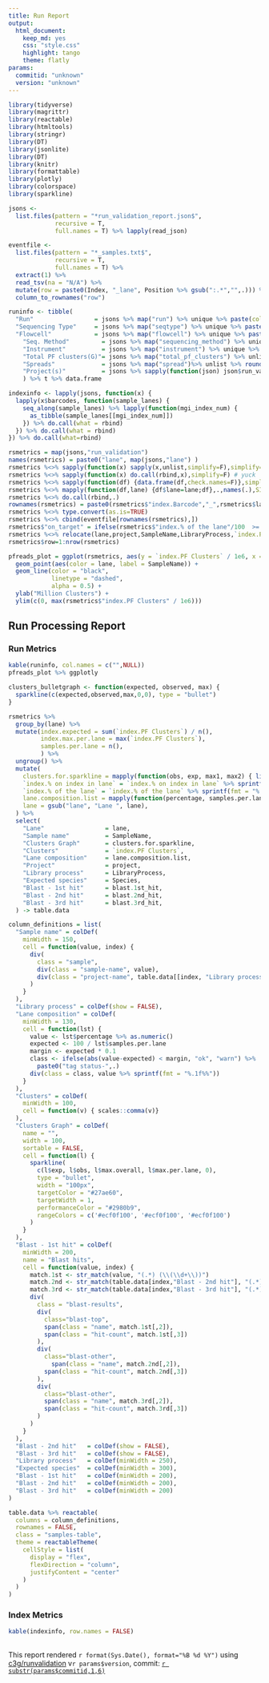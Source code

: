 ```yaml
---
title: Run Report
output:
  html_document:
    keep_md: yes
    css: "style.css"
    highlight: tango
    theme: flatly
params:
  commitid: "unknown"
  version: "unknown"
---
```


<style type="text/css">
.main-container {
  max-width: 1280px;
  margin-left: auto;
  margin-right: auto;
}
</style>

```r
library(tidyverse)
library(magrittr)
library(reactable)
library(htmltools)
library(stringr)
library(DT)
library(jsonlite)
library(DT)
library(knitr)
library(formattable)
library(plotly)
library(colorspace)
library(sparkline)
```

```r
jsons <-
  list.files(pattern = "*run_validation_report.json$",
             recursive = T,
             full.names = T) %>% lapply(read_json)

eventfile <-
  list.files(pattern = "*_samples.txt$",
             recursive = T,
             full.names = T) %>%
  extract(1) %>%
  read_tsv(na = "N/A") %>%
  mutate(row = paste0(Index, "_lane", Position %>% gsub(":.*","",.))) %>%
  column_to_rownames("row")

runinfo <- tibble(
  "Run"                 = jsons %>% map("run") %>% unique %>% paste(collapse = ","),
  "Sequencing Type"     = jsons %>% map("seqtype") %>% unique %>% paste(collapse = ","),
  "Flowcell"            = jsons %>% map("flowcell") %>% unique %>% paste(collapse=", "),
	"Seq. Method"         = jsons %>% map("sequencing_method") %>% unique %>% paste(collapse=", "),
	"Instrument"          = jsons %>% map("instrument") %>% unique %>% paste(collapse=", "),
	"Total PF clusters(G)"= jsons %>% map("total_pf_clusters") %>% unlist %>% sum %>% divide_by(1e9) %>% round(2),
	"Spreads"             = jsons %>% map("spread")%>% unlist %>% round(2) %>% paste(collapse=", "),
	"Project(s)"          = jsons %>% sapply(function(json) json$run_validation %>% map("project")) %>% c %>% unique %>% paste(collapse = ",")
	) %>% t %>% data.frame

indexinfo <- lapply(jsons, function(x) {
  lapply(x$barcodes, function(sample_lanes) {
    seq_along(sample_lanes) %>% lapply(function(mgi_index_num) {
      as_tibble(sample_lanes[[mgi_index_num]])
    }) %>% do.call(what = rbind)
  }) %>% do.call(what = rbind)
}) %>% do.call(what=rbind)
```

```r
rsmetrics = map(jsons,"run_validation")
names(rsmetrics) = paste0("lane", map(jsons,"lane") )
rsmetrics %<>% sapply(function(x) sapply(x,unlist,simplify=F),simplify=F) # yuck
rsmetrics %<>% sapply(function(x) do.call(rbind,x),simplify=F) # yuck
rsmetrics %<>% sapply(function(df) {data.frame(df,check.names=F)},simplify=F) # yuck
rsmetrics %<>% mapply(function(df,lane) {df$lane=lane;df},.,names(.),SIMPLIFY=F) # yuck TODO: onot sure will work if alignment stats
rsmetrics %<>% do.call(rbind,.)
rownames(rsmetrics) = paste0(rsmetrics$"index.Barcode","_",rsmetrics$lane) # yuck # TODO: WHY MISSING S!!!
rsmetrics %<>% type.convert(as.is=TRUE)
rsmetrics %<>% cbind(eventfile[rownames(rsmetrics),])
rsmetrics$"on_target" = ifelse(rsmetrics$"index.% of the lane"/100  >= 0.75*rsmetrics$"Pool Fraction","yes","no") # JUST a mock example of coloring...
rsmetrics %<>% relocate(lane,project,SampleName,LibraryProcess,`index.PF Clusters`,on_target,Species,blast.1st_hit)
rsmetrics$row=1:nrow(rsmetrics)
```


```r
pfreads_plot = ggplot(rsmetrics, aes(y = `index.PF Clusters` / 1e6, x = row)) +
  geom_point(aes(color = lane, label = SampleName)) +
  geom_line(color = "black",
            linetype = "dashed",
            alpha = 0.5) +
  ylab("Million Clusters") +
  ylim(c(0, max(rsmetrics$"index.PF Clusters" / 1e6)))
```

## Run Processing Report {.tabset}

### Run Metrics

```r
kable(runinfo, col.names = c("",NULL))
pfreads_plot %>% ggplotly
```

```r
clusters_bulletgraph <- function(expected, observed, max) {
  sparkline(c(expected,observed,max,0,0), type = "bullet")
}

rsmetrics %>%
  group_by(lane) %>%
  mutate(index.expected = sum(`index.PF Clusters`) / n(),
         index.max.per.lane = max(`index.PF Clusters`),
         samples.per.lane = n(),
         ) %>%
  ungroup() %>%
  mutate(
    clusters.for.sparkline = mapply(function(obs, exp, max1, max2) { list(exp=exp, obs=obs, max.per.lane=max1, max.overall=max2)}, `index.PF Clusters`, index.expected, index.max.per.lane, rep(max(`index.PF Clusters`), n()), SIMPLIFY = FALSE),
    `index.% on index in lane` = `index.% on index in lane` %>% sprintf(fmt = "%.1f"),
    `index.% of the lane` = `index.% of the lane` %>% sprintf(fmt = "%.1f"),
    lane.composition.list = mapply(function(percentage, samples.per.lane) {list(percentage = percentage, samples.per.lane = samples.per.lane)}, `index.% on index in lane`, samples.per.lane, SIMPLIFY = FALSE),
    lane = gsub("lane", "Lane ", lane),
  ) %>%
  select(
    "Lane"                 = lane,
    "Sample name"          = SampleName,
    "Clusters Graph"       = clusters.for.sparkline,
    "Clusters"             = `index.PF Clusters`,
    "Lane composition"     = lane.composition.list,
    "Project"              = project,
    "Library process"      = LibraryProcess,
    "Expected species"     = Species,
    "Blast - 1st hit"      = blast.1st_hit,
    "Blast - 2nd hit"      = blast.2nd_hit,
    "Blast - 3rd hit"      = blast.3rd_hit,
  ) -> table.data

column_definitions = list(
  "Sample name" = colDef(
    minWidth = 150,
    cell = function(value, index) {
      div(
        class = "sample",
        div(class = "sample-name", value),
        div(class = "project-name", table.data[[index, "Library process"]])
      )
    }
  ),
  "Library process" = colDef(show = FALSE),
  "Lane composition" = colDef(
    minWidth = 130,
    cell = function(lst) {
      value <- lst$percentage %>% as.numeric()
      expected <- 100 / lst$samples.per.lane
      margin <- expected * 0.1
      class <- ifelse(abs(value-expected) < margin, "ok", "warn") %>%
        paste0("tag status-",.)
      div(class = class, value %>% sprintf(fmt = "%.1f%%"))
    }
  ),
  "Clusters" = colDef(
    minWidth = 100,
    cell = function(v) { scales::comma(v)}
  ),
  "Clusters Graph" = colDef(
    name = "",
    width = 100,
    sortable = FALSE,
    cell = function(l) {
      sparkline(
        c(l$exp, l$obs, l$max.overall, l$max.per.lane, 0),
        type = "bullet",
        width = "100px",
        targetColor = "#27ae60",
        targetWidth = 1,
        performanceColor = "#2980b9",
        rangeColors = c('#ecf0f100', '#ecf0f100', '#ecf0f100')
      )
    }
  ),
  "Blast - 1st hit" = colDef(
    minWidth = 200,
    name = "Blast hits",
    cell = function(value, index) {
      match.1st <- str_match(value, "(.*) (\\(\\d+\\))")
      match.2nd <- str_match(table.data[index,"Blast - 2nd hit"], "(.*) (\\(\\d+\\))")
      match.3rd <- str_match(table.data[index,"Blast - 3rd hit"], "(.*) (\\(\\d+\\))")
      div(
        class = "blast-results",
        div(
          class="blast-top",
          span(class = "name", match.1st[,2]),
          span(class = "hit-count", match.1st[,3])
        ),
        div(
          class="blast-other",
            span(class = "name", match.2nd[,2]),
          span(class = "hit-count", match.2nd[,3])
        ),
        div(
          class="blast-other",
          span(class = "name", match.3rd[,2]),
          span(class = "hit-count", match.3rd[,3])
        )
      )
    }
  ),
  "Blast - 2nd hit"   = colDef(show = FALSE),
  "Blast - 3rd hit"   = colDef(show = FALSE),
  "Library process"   = colDef(minWidth = 250),
  "Expected species"  = colDef(minWidth = 300),
  "Blast - 1st hit"   = colDef(minWidth = 200),
  "Blast - 2nd hit"   = colDef(minWidth = 200),
  "Blast - 3rd hit"   = colDef(minWidth = 200)
)

table.data %>% reactable(
  columns = column_definitions,
  rownames = FALSE,
  class = "samples-table",
  theme = reactableTheme(
    cellStyle = list(
      display = "flex",
      flexDirection = "column",
      justifyContent = "center"
    )
  )
)
```

### Index Metrics

```r
kable(indexinfo, row.names = FALSE)
```

## {#footer}

This report rendered `r format(Sys.Date(), format="%B %d %Y")` using [c3g/runvalidation](https://github.com/c3g/runvalidation/blob/main/resources/report.Rmd) v`r params$version`, commit: [`r substr(params$commitid,1,6)`](https://github.com/c3g/runvalidation/commit/`r params$commitid`)
